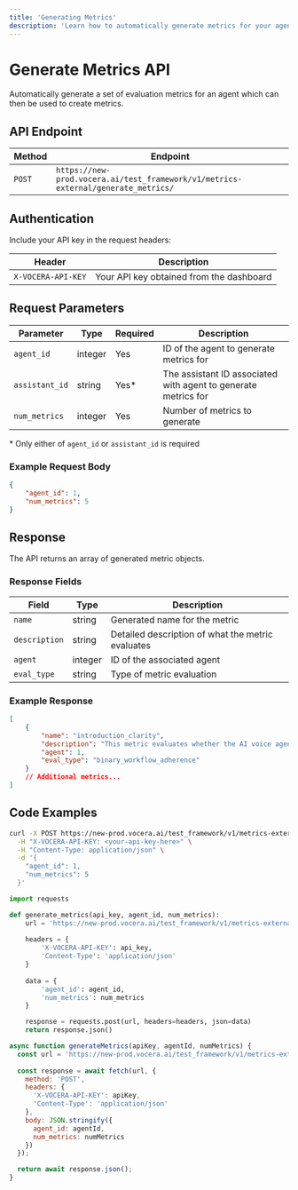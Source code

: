 ```yaml
---
title: 'Generating Metrics'
description: 'Learn how to automatically generate metrics for your agents'
---
```


# Generate Metrics API

Automatically generate a set of evaluation metrics for an agent which can then be used to create metrics.

## API Endpoint

| Method | Endpoint |
|--------|----------|
| `POST` | `https://new-prod.vocera.ai/test_framework/v1/metrics-external/generate_metrics/` |

## Authentication

Include your API key in the request headers:

| Header | Description |
|--------|-------------|
| `X-VOCERA-API-KEY` | Your API key obtained from the dashboard |

## Request Parameters

| Parameter | Type | Required | Description |
|-----------|------|----------|-------------|
| `agent_id` | integer | Yes | ID of the agent to generate metrics for |
| `assistant_id` | string | Yes* | The assistant ID associated with agent to generate metrics for |
| `num_metrics` | integer | Yes | Number of metrics to generate |

\* Only either of `agent_id` or `assistant_id` is required

### Example Request Body

```json
{
    "agent_id": 1,
    "num_metrics": 5
}
```

## Response

The API returns an array of generated metric objects.

### Response Fields

| Field | Type | Description |
|-------|------|-------------|
| `name` | string | Generated name for the metric |
| `description` | string | Detailed description of what the metric evaluates |
| `agent` | integer | ID of the associated agent |
| `eval_type` | string | Type of metric evaluation |

### Example Response

```json
[
    {
        "name": "introduction_clarity",
        "description": "This metric evaluates whether the AI voice agent clearly introduces itself and the purpose of the call...",
        "agent": 1,
        "eval_type": "binary_workflow_adherence"
    }
    // Additional metrics...
]
```

## Code Examples

<CodeGroup>

```bash Curl
curl -X POST https://new-prod.vocera.ai/test_framework/v1/metrics-external/generate_metrics/ \
  -H "X-VOCERA-API-KEY: <your-api-key-here>" \
  -H "Content-Type: application/json" \
  -d '{
    "agent_id": 1,
    "num_metrics": 5
  }'
```

```python Python
import requests

def generate_metrics(api_key, agent_id, num_metrics):
    url = 'https://new-prod.vocera.ai/test_framework/v1/metrics-external/generate_metrics/'
    
    headers = {
        'X-VOCERA-API-KEY': api_key,
        'Content-Type': 'application/json'
    }
    
    data = {
        'agent_id': agent_id,
        'num_metrics': num_metrics
    }

    response = requests.post(url, headers=headers, json=data)
    return response.json()
```

```javascript JavaScript
async function generateMetrics(apiKey, agentId, numMetrics) {
  const url = 'https://new-prod.vocera.ai/test_framework/v1/metrics-external/generate_metrics/';
  
  const response = await fetch(url, {
    method: 'POST',
    headers: {
      'X-VOCERA-API-KEY': apiKey,
      'Content-Type': 'application/json'
    },
    body: JSON.stringify({
      agent_id: agentId,
      num_metrics: numMetrics
    })
  });

  return await response.json();
}
```

</CodeGroup>
